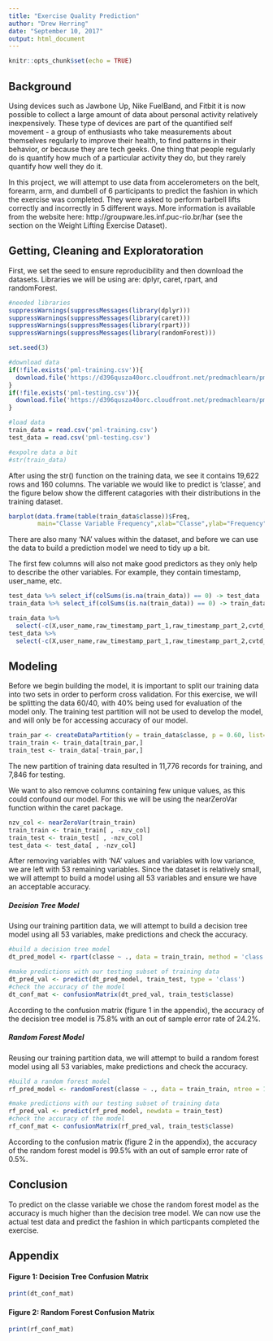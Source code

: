 ---
title: "Exercise Quality Prediction"
author: "Drew Herring"
date: "September 10, 2017"
output: html_document
---

```{r setup, include=FALSE}
knitr::opts_chunk$set(echo = TRUE)
```

## Background

Using devices such as Jawbone Up, Nike FuelBand, and Fitbit it is now possible to collect a large amount of data about personal activity relatively inexpensively. These type of devices are part of the quantified self movement - a group of enthusiasts who take measurements about themselves regularly to improve their health, to find patterns in their behavior, or because they are tech geeks. One thing that people regularly do is quantify how much of a particular activity they do, but they rarely quantify how well they do it. 

In this project, we will attempt to use data from accelerometers on the belt, forearm, arm, and dumbell of 6 participants to predict the fashion in which the exercise was completed. They were asked to perform barbell lifts correctly and incorrectly in 5 different ways. More information is available from the website here: http://groupware.les.inf.puc-rio.br/har (see the section on the Weight Lifting Exercise Dataset).

## Getting, Cleaning and Exploratoration

First, we set the seed to ensure reproducibility and then download the datasets. Libraries we will be using are: dplyr, caret, rpart, and randomForest.

```{r echo=FALSE}
#needed libraries
suppressWarnings(suppressMessages(library(dplyr)))
suppressWarnings(suppressMessages(library(caret)))
suppressWarnings(suppressMessages(library(rpart)))
suppressWarnings(suppressMessages(library(randomForest)))
```


```{r}
set.seed(3)

#download data
if(!file.exists('pml-training.csv')){
  download.file('https://d396qusza40orc.cloudfront.net/predmachlearn/pml-training.csv', destfile = 'pml-training.csv')
}
if(!file.exists('pml-testing.csv')){
  download.file('https://d396qusza40orc.cloudfront.net/predmachlearn/pml-testing.csv', destfile = 'pml-testing.csv')
}

#load data
train_data = read.csv('pml-training.csv')
test_data = read.csv('pml-testing.csv')

#expolre data a bit
#str(train_data)

```

After using the str() function on the training data, we see it contains 19,622 rows and 160 columns. The variable we would like to predict is 'classe', and the figure below show the different catagories with their distributions in the training dataset.


```{r echo=FALSE}
barplot(data.frame(table(train_data$classe))$Freq,
        main="Classe Variable Frequency",xlab="Classe",ylab="Frequency",col='Blue')
```

There are also many 'NA' values within the dataset, and before we can use the data to build a prediction model we need to tidy up a bit. 

The first few columns will also not make good predictors as they only help to describe the other variables. For example, they contain
timestamp, user_name, etc.

```{r}
test_data %>% select_if(colSums(is.na(train_data)) == 0) -> test_data
train_data %>% select_if(colSums(is.na(train_data)) == 0) -> train_data

train_data %>% 
  select(-c(X,user_name,raw_timestamp_part_1,raw_timestamp_part_2,cvtd_timestamp,new_window)) -> train_data
test_data %>% 
  select(-c(X,user_name,raw_timestamp_part_1,raw_timestamp_part_2,cvtd_timestamp,new_window)) -> test_data
```


## Modeling

Before we begin building the model, it is important to split our training data into two sets in order to perform cross validation.
For this exercise, we will be splitting the data 60/40, with 40% being used for evaluation of the model only. The training test partition will not be used to develop the model, and will only be for accessing accuracy of our model.

```{r}
train_par <- createDataPartition(y = train_data$classe, p = 0.60, list=FALSE)
train_train <- train_data[train_par,]
train_test <- train_data[-train_par,]
```

The new partition of training data resulted in 11,776 records for training, and 7,846 for testing.

We want to also remove columns containing few unique values, as this could confound our model. For this we will be using the nearZeroVar function within the caret package.

```{r}
nzv_col <- nearZeroVar(train_train)
train_train <- train_train[ , -nzv_col]
train_test <- train_test[ , -nzv_col]
test_data <- test_data[ , -nzv_col]
```

After removing variables with 'NA' values and variables with low variance, we are left with 53 remaining variables. Since the dataset is relatively small, we will attempt to build a model using all 53 variables and ensure we have an acceptable accuracy.

##### Decision Tree Model

Using our training partition data, we will attempt to build a decision tree model using all 53 variables, make predictions and check the accuracy.

```{r}
#build a decision tree model
dt_pred_model <- rpart(classe ~ ., data = train_train, method = 'class')

#make predictions with our testing subset of training data
dt_pred_val <- predict(dt_pred_model, train_test, type = 'class')
#check the accuracy of the model
dt_conf_mat <- confusionMatrix(dt_pred_val, train_test$classe)
```

According to the confusion matrix (figure 1 in the appendix), the accuracy of the decision tree model is 75.8% with an out of sample error rate of 24.2%. 

##### Random Forest Model

Reusing our training partition data, we will attempt to build a random forest model using all 53 variables, make predictions and check the accuracy.

```{r}
#build a random forest model
rf_pred_model <- randomForest(classe ~ ., data = train_train, ntree = 100, importance = TRUE)

#make predictions with our testing subset of training data
rf_pred_val <- predict(rf_pred_model, newdata = train_test)
#check the accuracy of the model
rf_conf_mat <- confusionMatrix(rf_pred_val, train_test$classe)
```

According to the confusion matrix (figure 2 in the appendix), the accuracy of the random forest model is 99.5% with an out of sample error rate of 0.5%.

## Conclusion
To predict on the classe variable we chose the random forest model as the accuracy is much higher than the decision tree model. We can now use  the actual test data and predict the fashion in which particpants completed the exercise.


## Appendix
#### Figure 1: Decision Tree Confusion Matrix 
```{r echo=FALSE}
print(dt_conf_mat)
```

#### Figure 2: Random Forest Confusion Matrix 
```{r echo=FALSE}
print(rf_conf_mat)
```
